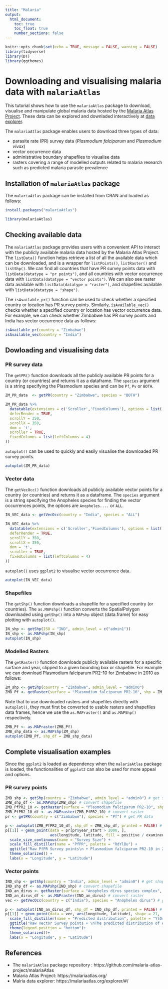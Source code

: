 ```yaml
---
title: "Malaria"
output:
  html_document:
    toc: true
    toc_float: true
    number_sections: false
---
```


```r
knitr::opts_chunk$set(echo = TRUE, message = FALSE, warning = FALSE)
library(tidyverse)
library(DT)
library(ggthemes)
```


# Downloading and visualising malaria data with `malariaAtlas`

This tutorial shows how to use the `malariaAtlas` package to download, visualise and manipulate global malaria data hosted by the [Malaria Atlas Project](https://malariaatlas.org/). These data can be explored and downladed interactively at [data explorer](https://malariaatlas.org/explorer/#/).

The `malariaAtlas` package enables users to download three types of data:

- parasite rate (PR) survey data (*Plasmodium falciparum* and *Plasmodium vivax*)
- vector occurrence data
- administrative boundary shapefiles to visualise data
- rasters covering a range of modelled outputs related to malaria research such as predicted malaria parasite prevalence

 
## Installation of `malariaAtlas` package

The `malariaAtlas` package can be installed from CRAN and loaded as follows:

```r
install.packages("malariaAtlas")
```

```r
library(malariaAtlas)
```


## Checking available data

The `malariaAtlas` package provides users with a convenient API to interact with the publicly available malaria data hosted by the Malaria Atlas Project.
The `listData()` function helps retrieve a list of all the available data which can be downloaded, and is a wrapper for `listPoints()`, `listRaster()` and `listShp()`.
We can find all countries that have PR survey points data with `listData(datatype = "pr points")`,
and all countries with vector occurrence data with `listData(datatype = "vector points")`.
We can also see raster data available with `listData(datatype = "raster")`,
and shapefiles available with `listData(datatype = "shape")`.


The `isAvailable_pr()` function can be used to check whether a specified country or location has PR survey points.
Similarly, `isAvailable_vec()` checks whether a specified country or location has vector occurrence data.
For example, we can check whether Zimbabwe has PR survey points and India has vector occurrence data as follows:

```r
isAvailable_pr(country = "Zimbabwe")
isAvailable_vec(country = "India")
```


## Dowloading and visualising data


### PR survey data

The `getPR()` function downloads all the publicly available PR points for a country (or countries) and returns it as a dataframe. The `species` argument is a string specifying the Plasmodium species and can be `Pf`, `Pv` or `BOTH`.
 
```r
ZM_PR_data  <- getPR(country = "Zimbabwe", species = "BOTH") 
```

```r
ZM_PR_data %>% 
  datatable(extensions = c('Scroller','FixedColumns'), options = list(
  deferRender = TRUE,
  scrollY = 350,
  scrollX = 350,
  dom = 't',
  scroller = TRUE,
  fixedColumns = list(leftColumns = 4)
))
```

`autoplot()` can be used to quickly and easily visualise the downloaded PR survey points.
 
```r
autoplot(ZM_PR_data)
```


### Vector data

 
The `getVecOcc()` function downloads all publicly available vector points for a country (or countries) and returns it as a dataframe. The `species` argument is a string specifying the Anopheles species for finding the vector occurrences points, the options are `Anopheles....` or `ALL`.
 
```r
IN_VEC_data <- getVecOcc(country = "India", species = "ALL")
```

```r
IN_VEC_data %>% 
  datatable(extensions = c('Scroller','FixedColumns'), options = list(
  deferRender = TRUE,
  scrollY = 350,
  scrollX = 350,
  dom = 't',
  scroller = TRUE,
  fixedColumns = list(leftColumns = 4)
))
```

`autoplot()` uses `ggplot2` to visualise vector occurrence data.

```r
autoplot(IN_VEC_data)
```


### Shapefiles

The `getShp()` function downloads a shapefile for a specified country (or countries).
The `as.MAPshp()` function converts the SpatialPolygon downloaded using `getShp()` into a `MAPshp` object (data.frame) for easy plotting with `autoplot()`.

```r
IN_shp <- getShp(ISO = "IND", admin_level = c("admin1"))
IN_shp <- as.MAPshp(IN_shp)
autoplot(IN_shp)
```

### Modelled Rasters

The `getRaster()` function downloads publicly available rasters for a specific surface and year, clipped to a given bounding box or shapefile. For example we can download Plasmodium falciparum PR2-10 for Zimbabwe in 2010 as follows:
 
```r
ZM_shp <- getShp(country = "Zimbabwe", admin_level = "admin0")
ZMB_Pf <- getRaster(surface = "Plasmodium falciparum PR2-10", shp = ZM_shp, year = 2010)
```
 
Note that to use downloaded rasters and shapefiles directly with `autoplot()`, they must first be converted to usable rasters and shapefiles data frames, hence we use the `as.MAPraster()` and `as.MAPShp()` respectively.


```r
ZMB_Pf <- as.MAPraster(ZMB_Pf)
ZMB_shp_data <- as.MAPshp(ZM_shp)
autoplot(ZMB_Pf, shp_df = ZMB_shp_data)  
```

## Complete visualisation examples


Since the `ggplot2` is loaded as dependency when the `malariaAtlas` package is loaded, the functionalities of `ggplot2` can also be used for more appeal and options.


### PR survey points

```r
ZMB_shp <- getShp(country = "Zimbabwe", admin_level = "admin0") # get shapefile
ZMB_shp_df <- as.MAPshp(ZMB_shp) # convert shapefile
ZMB_PfPR2_10 <- getRaster(surface = "Plasmodium falciparum PR2-10", shp = ZMB_shp, year = 2013) # get raster
ZMB_PfPR2_10_df <- as.MAPraster(ZMB_PfPR2_10) # convert raster
pr <- getPR(country = c("Zimbabwe"), species = "Pf") # get PR data

p <- autoplot(ZMB_PfPR2_10_df, shp_df = ZMB_shp_df, printed = FALSE) # plot raster and shapefile
p[[1]] + geom_point(data = pr[pr$year_start > 2000, ], 
                    aes(longitude, latitude, fill = positive / examined, size = examined), shape = 21) +
  scale_size_continuous(name = "Survey Size") +
  scale_fill_distiller(name = "PfPR", palette = "RdYlBu") + 
  ggtitle("Raw PfPR Survey points\n + Plasmodium falciparum PR2-10 in Zimbabwe in 2013") +
  theme_solarized() +
  labs(x = "Longitude", y = "Latitude")
```

### Vector points

```r
IND_shp <- getShp(country = "India", admin_level = "admin0") # get shapefile
IND_shp_df <- as.MAPshp(IND_shp) # convert shapefile 
IND_an_dirus <- getRaster(surface = "Anopheles dirus species complex", shp = IND_shp) # get raster
IND_an_dirus_df <- as.MAPraster(IND_an_dirus) # convert raster
vec <- getVecOcc(country = c("India"), species = "Anopheles dirus") # get vector point data

p <- autoplot(IND_an_dirus_df, shp_df = IND_shp_df, printed = FALSE) # plot raster and shapefile
p[[1]] + geom_point(data = vec, aes(longitude, latitude), shape = 21,  show.legend = TRUE)+
  scale_fill_distiller(name = "Predicted distribution", palette = "YlOrRd")+
  ggtitle("Raw Vector Survey points + \nThe predicted distribution of Anohpeles dirus species complex")+
  theme(legend.position = "bottom")+
  theme_solarized()+
  labs(x = "Longitude", y = "Latitude")
```



## References

- The `malariaAtlas` package repository : https://github.com/malaria-atlas-project/malariaAtlas
- Malaria Atlas Project: https://malariaatlas.org/
- Malria data explorer: https://malariaatlas.org/explorer/#/
